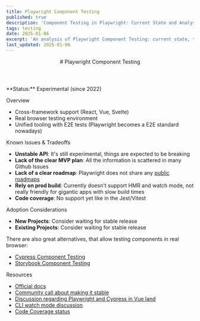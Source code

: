 ```yaml
---
title: Playwright Component Testing
published: true
description: 'Component Testing in Playwright: Current State and Analysis'
tags: testing
date: 2025-01-06
excerpt: 'An analysis of Playwright Component Testing: current state, trade-offs, and prospects'
last_updated: 2025-01-06
---
```



<Wrapper>
<Header>
# Playwright Component Testing
</Header>

<Content>
**Status:** Experimental (since 2022)

<Heading tag='h2' id='overview'>Overview</Heading>

* Cross-framework support (React, Vue, Svelte)
* Real browser testing environment
* Unified tooling with E2E tests (Playwright becomes a E2E standard nowadays)

<Heading tag='h2' id="known-issues-and-tradeoffs">Known Issues & Tradeoffs</Heading>

* **Unstable API**: It's still experimental, things are expected to be breaking
* **Lack of the clear MVP plan**: All the information is scattered in many Github Issues
* **Lack of a clear roadmap**: Playwright does not share any [public roadmaps](https://github.com/microsoft/playwright/issues/17409)
* **Rely on prod build**: Currently doesn't support HMR and watch mode, not really friendly for gigantic apps with slow build times
* **Code coverage**: No support yet like in the Jest/Vitest

<Heading tag='h2' id='adoption-considerations'>Adoption Considerations</Heading>

* **New Projects**: Consider waiting for stable release
* **Existing Projects**: Consider waiting for stable release

There are also great alternatives, that allow testing components in real browser:
* [Cypress Component Testing](https://docs.cypress.io/app/component-testing/get-started)
* [Storybook Component Testing](https://sordyl.dev/blog/storybook-testing-overview/)

<Heading tag='h2' id='resources'>Resources</Heading>

* [Official docs](https://playwright.dev/docs/test-components)
* [Community call about making it stable](https://github.com/microsoft/playwright/issues/33955#issuecomment-2536986884)
* [Discussion regarding Playwright and Cypress in Vue land](https://github.com/vuejs/docs/issues/2639)
* [CLI watch mode discussion](https://github.com/microsoft/playwright/issues/21960#issue-1639745885)
* [Code Coverage status](https://github.com/microsoft/playwright/issues/14511)

</Content>

</Wrapper>
